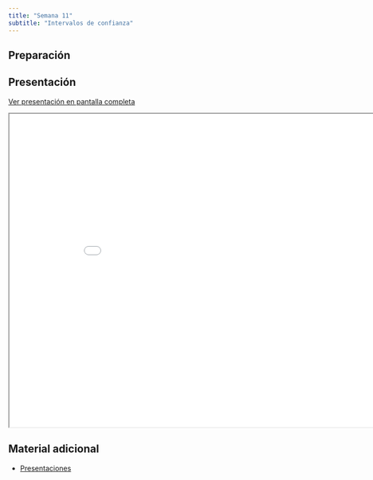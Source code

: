 ```yaml
---
title: "Semana 11"
subtitle: "Intervalos de confianza"
---
```


## Preparación


## Presentación

[Ver presentación en pantalla completa](../slides/lec_week11.html)

```{=html}
<iframe class="slide-deck" src="../slides/lec_week11.html" height="630" width="900"></iframe>
```

## Material adicional

- [Presentaciones](../documents/Presentaciones.pdf)